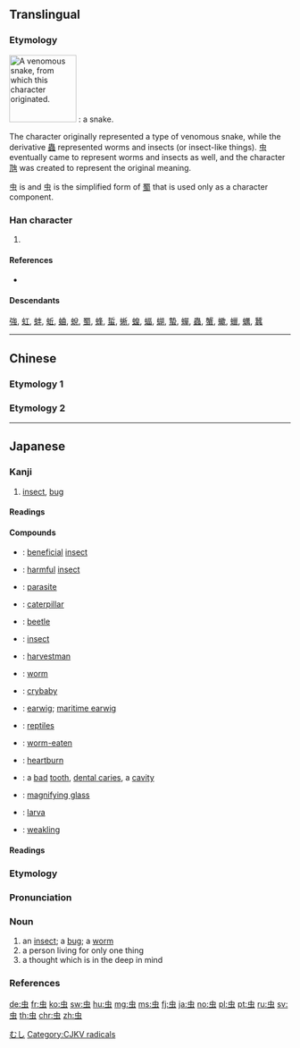 {{character info/new}}
{{also|蟲}}
==Translingual==
{{stroke order|type=animate}}

===Etymology===
[[File:Britannica Rattlesnake.jpg|thumb|120px|A venomous snake, from which this character originated.]]
{{Han etyl}}
{{liushu|p}}: a snake.

The character originally represented a type of venomous snake, while the derivative [[蟲]] represented worms and insects (or insect-like things). 虫 eventually came to represent worms and insects as well, and the character [[虺]] was created to represent the original meaning.

虫 is {{Han simp|蟲|f=䖵|t=&nbsp;}} and 虫 is the simplified form of [[蜀]] that is used only as a character component.

===Han character===
{{Han char|rn=142|rad=虫|as=00|sn=6|four=50136|canj=LMI}}

# {{mul-kangxi radical-def}}

====References====
* {{Han ref|kx=1076.190|dkj=32804|dj=1545.070|hdz=42833.010|uh=866B|ud=34411|bh=A6E4|bd=42724}}

====Descendants====
[[強]], [[虹]], [[蚌]], [[蚯]], [[蛐]], [[蛻]], [[蜀]], [[蜂]], [[蜇]], [[蜥]], [[蝗]], [[蝠]], [[蝴]], [[蟄]], [[蟬]], [[蟲]], [[蟹]], [[蠍]], [[蠟]], [[蠣]], [[蠶]]

----

==Chinese==
===Etymology 1===
{{zh-see|蟲|s|insect}}

===Etymology 2===
{{zh-see|虺|a|venomous snake}}

----

==Japanese==

===Kanji===
{{ja-kanji|grade=1|rs=虫00|style=s|kyu=蟲}}

# [[insect]], [[bug]]

====Readings====
{{ja-readings
|goon=[[じゅう]] (jū) {{qualifier|non-[[w:Jōyō kanji|Jōyō]] reading}}
|kanon=[[ちゅう]] (chū)
|kun=[[むし]] (mushi)
|nanori=[[む]] (mu)}}

====Compounds====
{{der-top|Compounds}}
* {{ja-r|益虫|えきちゅう}}: [[beneficial]] [[insect]]
* {{ja-r|害虫|がいちゅう}}: [[harmful]] [[insect]]
* {{ja-r|寄生虫|きせいちゅう}}: [[parasite]]
* {{ja-r|毛虫|けむし}}: [[caterpillar]]
* {{ja-r|甲虫|こうちゅう}}: [[beetle]]
* {{ja-r|昆虫|こんちゅう}}: [[insect]]
* {{ja-r|座頭虫|ざとうむし}}: [[harvestman]]
* {{ja-r|蠕虫|ぜんちゅう}}: [[worm]]
* {{ja-r|泣き虫|なきむし}}: [[crybaby]]
* {{ja-r|鋏虫|はさみむし}}: [[earwig]]; [[maritime earwig]]
* {{ja-r|爬虫類|はちゅうるい}}: [[reptile]]s
* {{ja-r|虫食い|むしくい}}: [[worm-eaten]]
* {{ja-r|虫酸|むしず}}: [[heartburn]]
* {{ja-r|虫歯|むしば}}: a [[bad]] [[tooth]], [[dental caries]], a [[cavity]]
* {{ja-r|虫眼鏡|むしめがね}}: [[magnifying glass]]
* {{ja-r|幼虫|ようちゅう}}: [[larva]]
* {{ja-r|弱虫|よわむし}}: [[weakling]]
{{der-bottom}}

{{ja-kanji|grade=uc|rs=虫00}}

====Readings====
{{ja-readings
|goon=[[け]] (ke)
|kanon=[[き]] (ki)}}
{{wikipedia|lang=ja}}

===Etymology===
{{ja-kanjitab|むし|yomi=k}}
{{rfe|lang=ja}}

===Pronunciation===
{{ja-pron|yomi=k|むし|acc=0|acc_ref=DJR,NHK}}

===Noun===
{{ja-noun|kyu=蟲|むし|ムシ}}
# an [[insect]]; a [[bug]]; a [[worm]]
# a person living for only one thing
# a thought which is in the deep in mind
{{attention|ja|which is in the deep in mind?}}

===References===
<references/>

[[Category:Japanese basic words|むし]]
[[Category:CJKV radicals]]
{{catlangcode|ja|Insects|Worms|sort=むし}}

[[de:虫]]
[[fr:虫]]
[[ko:虫]]
[[sw:虫]]
[[hu:虫]]
[[mg:虫]]
[[ms:虫]]
[[fj:虫]]
[[ja:虫]]
[[no:虫]]
[[pl:虫]]
[[pt:虫]]
[[ru:虫]]
[[sv:虫]]
[[th:虫]]
[[chr:虫]]
[[zh:虫]]